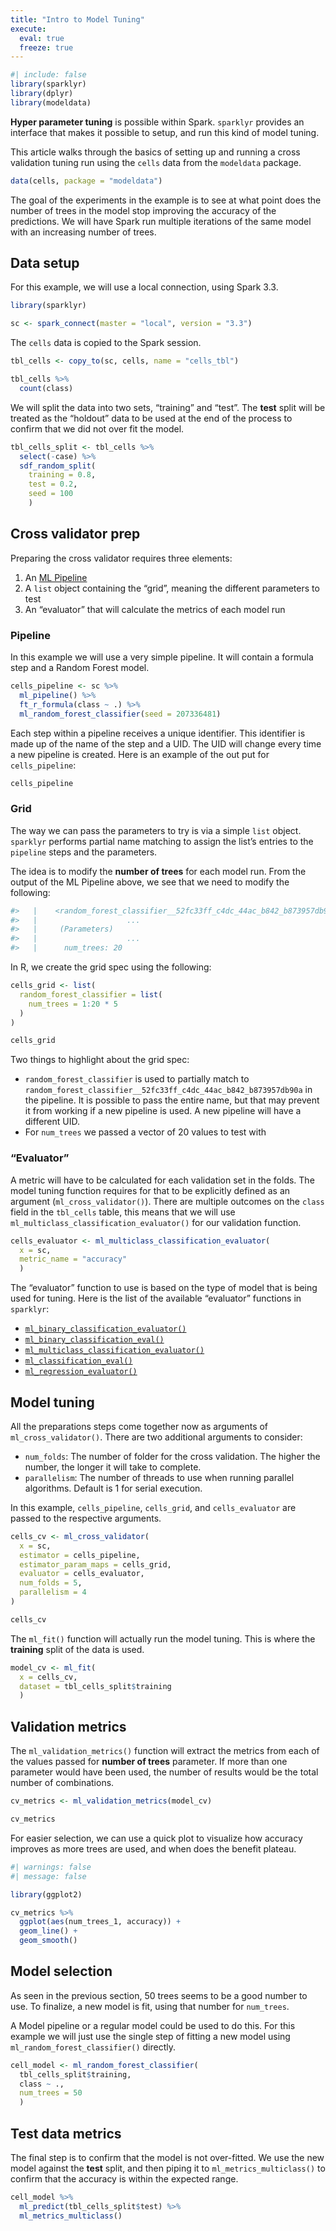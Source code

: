 ```yaml
---
title: "Intro to Model Tuning"
execute:
  eval: true
  freeze: true
---
```



```r
#| include: false
library(sparklyr)
library(dplyr)
library(modeldata)
```

**Hyper parameter tuning**  is possible within Spark. `sparklyr` provides an interface
that makes it possible to setup, and run this kind of model tuning. 

This article walks through the basics of setting up and running a cross validation 
tuning run using the `cells` data from the `modeldata` package.

```r
data(cells, package = "modeldata")
```

The goal of the experiments in the example is to see at what point does the
number of trees in the model stop improving the accuracy of the predictions.  We
will have Spark run multiple iterations of the same model with an increasing
number of trees.

## Data setup

For this example, we will use a local connection, using Spark 3.3.

```r
library(sparklyr)

sc <- spark_connect(master = "local", version = "3.3")
```

The `cells` data is copied to the Spark session.

```r
tbl_cells <- copy_to(sc, cells, name = "cells_tbl")
```

```r
tbl_cells %>% 
  count(class)
```


We will split the data into two sets, "training" and "test".  The **test** split will
be treated as the "holdout" data to be used at the end of the process to confirm
that we did not over fit the model.

```r
tbl_cells_split <- tbl_cells %>% 
  select(-case) %>% 
  sdf_random_split(
    training = 0.8, 
    test = 0.2, 
    seed = 100
    )
```

## Cross validator prep

Preparing the cross validator requires three elements:

1. An [ML Pipeline](pipelines.qmd)
1. A `list` object containing the "grid", meaning the different parameters to test
1. An "evaluator" that will calculate the metrics of each model run

### Pipeline

In this example we will use a very simple pipeline. It will contain a
formula step and a Random Forest model.

```r
cells_pipeline <- sc %>% 
  ml_pipeline() %>%
  ft_r_formula(class ~ .) %>%
  ml_random_forest_classifier(seed = 207336481)

```

Each step within a pipeline receives a unique identifier. This identifier is
made up of the name of the step and a UID. The UID will change every time a new
pipeline is created. Here is an example of the out put for `cells_pipeline`:

```r
cells_pipeline
```


### Grid

The way we can pass the parameters to try is via a simple `list` object. `sparklyr`
performs partial name matching to assign the list's entries to the `pipeline`
steps and the parameters.

The idea is to modify the **number of trees**  for each model run. From the output 
of the ML Pipeline above, we see that we need to modify the following:

```r
#>   |    <random_forest_classifier__52fc33ff_c4dc_44ac_b842_b873957db90a> 
#>   |                    ...
#>   |     (Parameters)
#>   |                    ...
#>   |      num_trees: 20
```

In R, we create the grid spec using the following: 

```r
cells_grid <- list(
  random_forest_classifier = list(  
    num_trees = 1:20 * 5
  )
)

cells_grid
```

Two things to highlight about the grid spec:

- `random_forest_classifier` is used to partially match to `random_forest_classifier__52fc33ff_c4dc_44ac_b842_b873957db90a` in the pipeline. It
is possible to pass the entire name, but that may prevent it from working if
a new pipeline is used. A new pipeline will have a different UID.
- For `num_trees` we passed a vector of 20 values to test with

### "Evaluator"

A metric will have to be calculated for each validation set in the folds. The 
model tuning function requires for that to be explicitly defined as an argument
(`ml_cross_validator()`).  There are multiple outcomes on the `class` field in the
`tbl_cells` table, this means that we will use `ml_multiclass_classification_evaluator()` for our 
validation function.

```r
cells_evaluator <- ml_multiclass_classification_evaluator(
  x = sc,
  metric_name = "accuracy"
  )
```


The "evaluator" function to use is based on the type of model that is being used
for tuning. Here is the list of the available "evaluator" functions in `sparklyr`:

- [`ml_binary_classification_evaluator()`](/packages/sparklyr/latest/reference/ml_evaluator.qmd)
- [`ml_binary_classification_eval()`](/packages/sparklyr/latest/reference/ml_evaluator.qmd)
- [`ml_multiclass_classification_evaluator()`](/packages/sparklyr/latest/reference/ml_evaluator.qmd)
- [`ml_classification_eval()`](/packages/sparklyr/latest/reference/ml_evaluator.qmd)
- [`ml_regression_evaluator()`](/packages/sparklyr/latest/reference/ml_evaluator.qmd)

## Model tuning

All the preparations steps come together now as arguments of `ml_cross_validator()`.
There are two additional arguments to consider:

- `num_folds`: The number of folder for the cross validation. The higher the
number, the longer it will take to complete. 
- `parallelism`: The number of threads to use when running parallel algorithms. 
Default is 1 for serial execution.

In this example,  `cells_pipeline`, `cells_grid`, and `cells_evaluator` are
passed to the respective arguments.

```r
cells_cv <- ml_cross_validator(
  x = sc,
  estimator = cells_pipeline, 
  estimator_param_maps = cells_grid,
  evaluator = cells_evaluator,
  num_folds = 5,
  parallelism = 4
)

cells_cv
```

The `ml_fit()` function will actually run the model tuning. This is where the
**training** split of the data is used.

```r
model_cv <- ml_fit(
  x = cells_cv, 
  dataset = tbl_cells_split$training
  )
```

## Validation metrics

The `ml_validation_metrics()` function will extract the metrics from each of the
values passed for **number of trees** parameter. If more than one parameter would
have been used, the number of results would be the total number of combinations.

```r
cv_metrics <- ml_validation_metrics(model_cv)

cv_metrics
```

For easier selection, we can use a quick plot to visualize how accuracy improves
as more trees are used, and when does the benefit plateau.

```r
#| warnings: false
#| message: false

library(ggplot2)

cv_metrics %>% 
  ggplot(aes(num_trees_1, accuracy)) +
  geom_line() +
  geom_smooth()
```

## Model selection 

As seen in the previous section, 50 trees seems to be a good number to use. To
finalize, a new model is fit, using that number for `num_trees`.  

A Model pipeline or a regular model could be used to do this. For this example 
we will just use the single step of fitting a new model using 
`ml_random_forest_classifier()` directly.

```r
cell_model <- ml_random_forest_classifier(
  tbl_cells_split$training, 
  class ~ ., 
  num_trees = 50
  )
```

## Test data metrics

The final step is to confirm that the model is not over-fitted. We use the new
model against the **test** split, and then piping it to `ml_metrics_multiclass()`
to confirm that the accuracy is within the expected range.

```r
cell_model %>% 
  ml_predict(tbl_cells_split$test) %>% 
  ml_metrics_multiclass()
```
